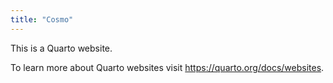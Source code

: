 ```yaml
---
title: "Cosmo"
---
```


This is a Quarto website.

To learn more about Quarto websites visit <https://quarto.org/docs/websites>.
